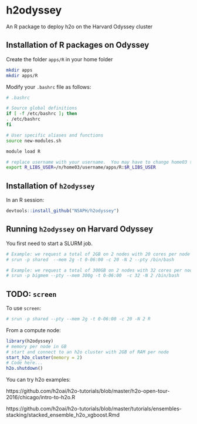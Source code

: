 # h2odyssey
An R package to deploy h2o on the Harvard Odyssey cluster

## Installation of R packages on Odyssey

Create the folder `apps/R` in your home folder

```bash
mkdir apps
mkdir apps/R
```

Modify your `.bashrc` file as follows:

```bash
# .bashrc

# Source global definitions
if [ -f /etc/bashrc ]; then
. /etc/bashrc
fi

# User specific aliases and functions
source new-modules.sh

module load R

# replace username with your username.  You may have to change home03 too.
export R_LIBS_USER=/n/home03/username/apps/R:$R_LIBS_USER
```

## Installation of `h2odyssey`

In an R session:

```r
devtools::install_github("NSAPH/h2odyssey")
```

## Running `h2odyssey` on Harvard Odyssey

You first need to start a SLURM job.

```bash
# Example: we request a total of 2GB on 2 nodes with 20 cores per node in the shared partition
# srun -p shared  --mem 2g -t 0-06:00 -c 20 -N 2 --pty /bin/bash

# Example: we request a total of 300GB on 2 nodes with 32 cores per node in the bigmem partition
# srun -p bigmem --pty --mem 300g -t 0-06:00  -c 32 -N 2 /bin/bash
```

## TODO: `screen`
To use `screen`:
```bash
# srun -p shared --pty --mem 2g -t 0-06:00 -c 20 -N 2 R
```

From a compute node:

```r
library(h2odyssey)
# memory per node in GB
# start and connect to an h2o cluster with 2GB of RAM per node
start_h2o_cluster(memory = 2) 
# Code here...
h2o.shutdown()
```

You can try h2o examples:

https://github.com/h2oai/h2o-tutorials/blob/master/h2o-open-tour-2016/chicago/intro-to-h2o.R

https://github.com/h2oai/h2o-tutorials/blob/master/tutorials/ensembles-stacking/stacked_ensemble_h2o_xgboost.Rmd



